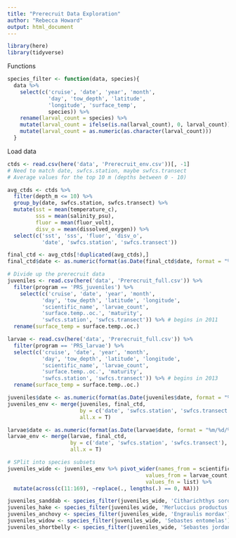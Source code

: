 ```yaml
---
title: "Prerecruit Data Exploration"
author: "Rebecca Howard"
output: html_document
---
```


```r
library(here)
library(tidyverse)
```

Functions
```r
species_filter <- function(data, species){
  data %>%
    select(c('cruise', 'date', 'year', 'month',
             'day', 'tow_depth', 'latitude', 
             'longitude', 'surface_temp', 
             species)) %>%
    rename(larval_count = species) %>%
    mutate(larval_count = ifelse(is.na(larval_count), 0, larval_count)) %>%
    mutate(larval_count = as.numeric(as.character(larval_count)))
  }
```

Load data
```r
ctds <- read.csv(here('data', 'Prerecruit_env.csv'))[, -1]
# Need to match date, swfcs.station, maybe swfcs.transect
# Average values for the top 10 m (depths between 0 - 10)

avg_ctds <- ctds %>%
  filter(depth_m <= 10) %>%
  group_by(date, swfcs.station, swfcs.transect) %>%
  mutate(sst = mean(temperature_c),
         sss = mean(salinity_psu),
         fluor = mean(fluor_volt),
         disv_o = mean(dissolved_oxygen)) %>%
  select(c('sst', 'sss', 'fluor', 'disv_o',
           'date', 'swfcs.station', 'swfcs.transect'))

final_ctd <- avg_ctds[!duplicated(avg_ctds),]
final_ctd$date <- as.numeric(format(as.Date(final_ctd$date, format = "%Y-%m-%d"), "%m%d%Y"))
```

```r
# Divide up the prerecruit data
juveniles <- read.csv(here('data', 'Prerecruit_full.csv')) %>%
  filter(program == 'PRS_juveniles') %>%
    select(c('cruise', 'date', 'year', 'month',
           'day', 'tow_depth', 'latitude', 'longitude',
           'scientific_name', 'larvae_count',
           'surface.temp..oc.', 'maturity', 
           'swfcs.station', 'swfcs.transect')) %>% # begins in 2011
  rename(surface_temp = surface.temp..oc.)

larvae <- read.csv(here('data', 'Prerecruit_full.csv')) %>%
  filter(program == 'PRS_larvae') %>%
  select(c('cruise', 'date', 'year', 'month',
           'day', 'tow_depth', 'latitude', 'longitude',
           'scientific_name', 'larvae_count',
           'surface.temp..oc.', 'maturity', 
           'swfcs.station', 'swfcs.transect')) %>% # begins in 2013
  rename(surface_temp = surface.temp..oc.)

juveniles$date <- as.numeric(format(as.Date(juveniles$date, format = "%m/%d/%Y"), "%m%d%Y"))
juveniles_env <- merge(juveniles, final_ctd,
                       by = c('date', 'swfcs.station', 'swfcs.transect'),
                       all.x = T)

larvae$date <- as.numeric(format(as.Date(larvae$date, format = "%m/%d/%Y"), "%m%d%Y"))
larvae_env <- merge(larvae, final_ctd,
                    by = c('date', 'swfcs.station', 'swfcs.transect'),
                    all.x = T)

# SPlit into species subsets
juveniles_wide <- juveniles_env %>% pivot_wider(names_from = scientific_name, 
                                            values_from = larvae_count,
                                            values_fn = list) %>%
  mutate(across(c(11:169), ~replace(., lengths(.) == 0, NA)))

juveniles_sanddab <- species_filter(juveniles_wide, 'Citharichthys sordidus')
juveniles_hake <- species_filter(juveniles_wide, 'Merluccius productus')
juveniles_anchovy <- species_filter(juveniles_wide, 'Engraulis mordax')
juveniles_widow <- species_filter(juveniles_wide, 'Sebastes entomelas')
juveniles_shortbelly <- species_filter(juveniles_wide, 'Sebastes jordani')
```


